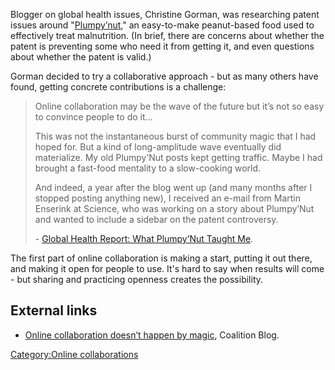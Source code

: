 {{topic header| default.png | Online collaborations}} 

Blogger on global health issues, Christine Gorman, was researching patent issues around "[http://en.wikipedia.org/wiki/Plumpy%27nut Plumpy’nut]," an easy-to-make peanut-based food used to effectively treat malnutrition. (In brief, there are concerns about whether the patent is preventing some who need it from getting it, and even questions about whether the patent is valid.)

Gorman decided to try a collaborative approach - but as many others have found, getting concrete contributions is a challenge:

<blockquote>
Online collaboration may be the wave of the future but it’s not so easy to convince people to do it...

This was not the instantaneous burst of community magic that I had hoped for. But a kind of long-amplitude wave eventually did materialize. My old Plumpy’Nut posts kept getting traffic. Maybe I had brought a fast-food mentality to a slow-cooking world.

And indeed, a year after the blog went up (and many months after I stopped posting anything new), I received an e-mail from Martin Enserink at Science, who was working on a story about Plumpy’Nut and wanted to include a sidebar on the patent controversy.

- [http://globalhealthreport.blogspot.com/2008/11/what-plumpynut-taught-me.html Global Health Report: What Plumpy’Nut Taught Me].
</blockquote>

The first part of online collaboration is making a start, putting it out there, and making it open for people to use. It's hard to say when results will come - but sharing and practicing openness creates the possibility.

== External links ==

* [http://www.coalitionblog.org/2010/10/online-collaboration-doesn’t-happen-by-magic/ Online collaboration doesn’t happen by magic], Coalition Blog.

{{stub}}


[[Category:Online collaborations]]